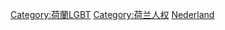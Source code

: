 [[Category:荷蘭LGBT|Category:荷蘭LGBT]]
[[Category:荷兰人权|Category:荷兰人权]]
[[Category:欧洲各国LGBT权益|Nederland]]